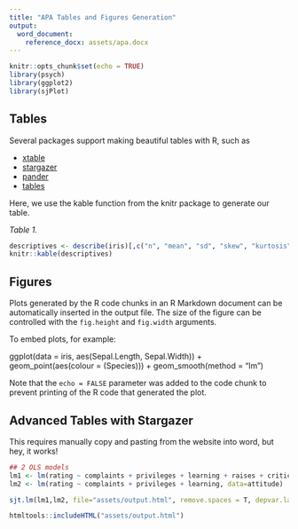 ```yaml
---
title: "APA Tables and Figures Generation"
output:
  word_document:
    reference_docx: assets/apa.docx
---
```


```r
knitr::opts_chunk$set(echo = TRUE)
library(psych)
library(ggplot2)
library(sjPlot)
```

## Tables

Several packages support making beautiful tables with R, such as

* [xtable](https://cran.r-project.org/web/packages/xtable/)
* [stargazer](https://cran.r-project.org/web/packages/stargazer/)
* [pander](http://rapporter.github.io/pander/)
* [tables](https://cran.r-project.org/web/packages/tables/)

Here, we use the kable function from the knitr package to generate our table.

_Table 1._

```r
descriptives <- describe(iris)[,c("n", "mean", "sd", "skew", "kurtosis", "se")]
knitr::kable(descriptives)
```

## Figures

Plots generated by the R code chunks in an R Markdown document can be automatically 
inserted in the output file. The size of the figure can be controlled with the `fig.height`
and `fig.width` arguments.

To embed plots, for example:

ggplot(data = iris, aes(Sepal.Length, Sepal.Width)) + geom_point(aes(colour = (Species))) + geom_smooth(method = "lm")



Note that the `echo = FALSE` parameter was added to the code chunk to prevent printing of the R code that generated the plot.


## Advanced Tables with Stargazer

This requires manually copy and pasting from the website into word, but hey, it works!

```r
## 2 OLS models
lm1 <- lm(rating ~ complaints + privileges + learning + raises + critical, data=attitude)
lm2 <- lm(rating ~ complaints + privileges + learning, data=attitude)

sjt.lm(lm1,lm2, file="assets/output.html", remove.spaces = T, depvar.labels = c("Overall Rating","High Rating"), pred.labels = c("Handling of Complaints","No Special Privileges","Opportunity to Learn","Performance-Based Raises","Too Critical","Advancement"))

```

```r
htmltools::includeHTML("assets/output.html")
```